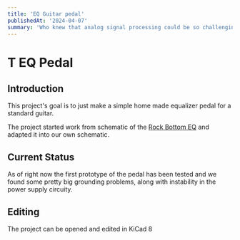 ```yaml
---
title: 'EQ Guitar pedal'
publishedAt: '2024-04-07'
summary: 'Who knew that analog signal processing could be so challenging...'
---
```


# T EQ Pedal

## Introduction

This project's goal is to just make a simple home made equalizer pedal for a standard guitar.

The project started work from schematic of the [Rock Bottom EQ](https://www.diyguitarpedals.com.au/shop/boms/Rock%20Bottom%20EQ.pdf) and adapted it into our own schematic.

## Current Status

As of right now the first prototype of the pedal has been tested and we found some pretty big grounding problems, along with instability in the power supply circuity.

## Editing

The project can be opened and edited in KiCad 8


